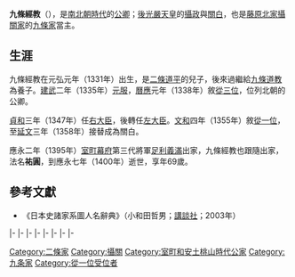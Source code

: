 {{東亞男性歷史人物
|名稱 = 九條經教
|出生日期 = [[元弘|元弘]]元年／[[元德_(日本)|元德]]三年（1331年）
|逝世日期 = [[應永|應永]]七年五月二十一（1400年6月13日（69歲））
|法號 = 後報恩院
|身份 = [[從一位|從一位]][[關白|關白]][[左大臣|左大臣]]
|主君 = [[後醍醐天皇|後醍醐天皇]]→[[光明天皇|光明天皇]]→[[崇光天皇|崇光天皇]]→[[後光嚴天皇|後光嚴天皇]]→[[後圓融天皇|後圓融天皇]]→[[後小松天皇|後小松天皇]]
|父親 = [[二條道平|二條道平]]
|養父 = [[九條道教|九條道教]]
|養母 = 大宮氏
|子 = [[九條忠基|九條忠基]]、[[九條教嗣|九條教嗣]]、[[九條滿家|九條滿家]]、道尊、孝圓、仁意、{{link-ja|經覺|経覚}}
|猶子 = 孝信、孝尋
}}

{{japanese|japanese=九条 経教|kana=くじょう つねのり|romaji=Kujō Tsunenori|kyujitai=九條 經教}}
'''九條經教'''（{{bd|1331年||1400年|6月13日}}），是[[南北朝時代_(日本)|南北朝時代]]的[[公卿|公卿]]；[[後光嚴天皇|後光嚴天皇]]的[[攝政|攝政]]與[[關白|關白]]，也是[[藤原北家|藤原北家]][[攝家|攝關家]]的[[九條家|九條家]]當主。

==生涯==
九條經教在元弘元年（1331年）出生，是[[二條道平|二條道平]]的兒子，後來過繼給[[九條道教|九條道教]]為養子。[[建武_(後醍醐天皇)|建武]]二年（1335年）[[元服|元服]]，[[曆應|曆應]]元年（1338年）敘[[從三位|從三位]]，位列北朝的公卿。

[[貞和|貞和]]三年（1347年）任[[右大臣|右大臣]]，後轉任[[左大臣|左大臣]]。[[文和|文和]]四年（1355年）敘[[從一位|從一位]]，至[[延文|延文]]三年（1358年）接替{{link-ja|二條良基|二条良基}}成為關白。

應永二年（1395年）[[室町幕府|室町幕府]]第三代將軍[[足利義滿|足利義滿]]出家，九條經教也跟隨出家，法名'''祐圓'''，到應永七年（1400年）逝世，享年69歲。

==參考文獻==
* 《日本史諸家系圖人名辭典》（小和田哲男；[[講談社|講談社]]；2003年）

{{start box|width=auto}}
{{s-pre}}
|-
{{s-before|[[九條道教|九條道教]]}}
{{s-title|[[九條家|九條家]]當主|1349年8月20日－1395年9月22日}}
{{s-after|[[九條忠基|九條忠基]]}}
|-
{{s-before|{{link-ja|二條良基|二条良基}}}}
{{s-title|[[藤氏長者|藤氏長者]]|1359年1月28日－1361年12月6日}}
{{s-after|[[近衛道嗣|近衛道嗣]]}}
|-
{{s-off}}
|-
{{s-before|rows=3|二條良基}}
{{s-title|[[右大臣|右大臣]]|1347年10月20日－1349年10月25日}}
{{s-after|rows=3|近衛道嗣}}
|-
{{s-title|[[左大臣|左大臣]]|1349年10月25日－1360年11月9日}}
|-
{{s-title|[[攝政關白列表|關白（北朝）]]|1359年1月28日－1361年12月6日<br>同時期南朝關白：{{link-ja|近衛經家|近衛経家}}}}
|-
{{s-mil}}
|-
{{s-before|{{link-ja|大炊御門冬信|大炊御門冬信}}}}
{{s-title|{{link-ja|近衛大將|近衛大将|左大將}}|1346年11月29日－1348年4月27日}}
{{s-after|近衛道嗣}}
{{end box}}
{{藤原氏長者}}
{{歷代關白}}
{{九條家當主}}

[[Category:二條家|Category:二條家]]
[[Category:攝關|Category:攝關]]
[[Category:室町和安土桃山時代公家|Category:室町和安土桃山時代公家]]
[[Category:九条家|Category:九条家]]
[[Category:從一位受位者|Category:從一位受位者]]